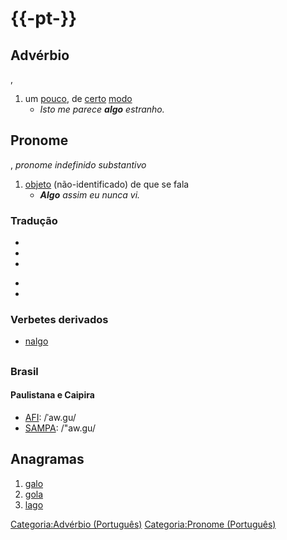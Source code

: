 ={{-pt-}}=
==Advérbio==
{{paroxítona|al|go}}, {{datação|897}}
# um [[pouco]], de [[certo]] [[modo]]
#* ''Isto me parece '''algo''' estranho.''

==Pronome==
{{paroxítona|al|go}}, ''pronome indefinido substantivo''
# [[objeto]] (não-identificado) de que se fala
#* '''''Algo''' assim eu nunca vi.''

===Tradução===
{{tradini}}
* {{trad|de|ein wenig|etwas}}
* {{trad|fr|quelque}}
* {{trad|en|something|somewhat}}
{{tradmeio}}
* {{trad|sv|något}}
* {{trad|ur|کچھ}}
{{tradfim}}

===Verbetes derivados===
* [[nalgo]]

=={{pronúncia|pt}}==
===Brasil===
====Paulistana e Caipira====
* [[AFI]]: /ˈaw.gu/
* [[SAMPA]]: /"aw.gu/

==Anagramas==
# [[galo]]
# [[gola]]
# [[lago]]

[[Categoria:Advérbio (Português)]]
[[Categoria:Pronome (Português)]]
